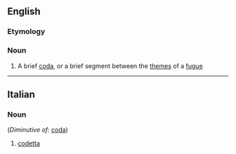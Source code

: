 ==English==

===Etymology===
{{It.}}

===Noun===
{{en-noun}}

# {{music}} A brief [[coda]], or a brief segment between the [[theme]]s of a [[fugue]]

----

==Italian==

===Noun===
{{it-noun|codett|f|a|e}} (''Diminutive of'': [[coda]])

# {{music|lang=it}} [[#English|codetta]]
<!-- lots of other technical uses of this word -->